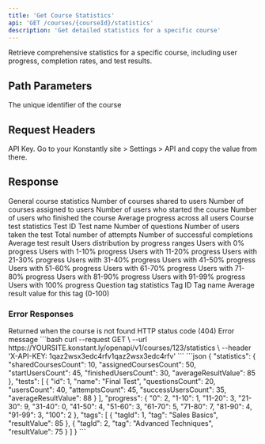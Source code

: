 ```yaml
---
title: 'Get Course Statistics'
api: 'GET /courses/{courseId}/statistics'
description: 'Get detailed statistics for a specific course'
---
```


Retrieve comprehensive statistics for a specific course, including user progress, completion rates, and test results.

## Path Parameters

<ParamField path="courseId" type="integer" required>
    The unique identifier of the course
</ParamField>

## Request Headers

<ParamField header="X-API-KEY" type="string" required>
    API Key. Go to your Konstantly site > Settings > API and copy the value from there.
</ParamField>

## Response

<ResponseField name="statistics" type="object" required>
    General course statistics
    <Expandable title="Statistics properties">
        <ResponseField name="sharedCoursesCount" type="integer" required>Number of courses shared to users</ResponseField>
        <ResponseField name="assignedCoursesCount" type="integer" required>Number of courses assigned to users</ResponseField>
        <ResponseField name="startUsersCount" type="integer" required>Number of users who started the course</ResponseField>
        <ResponseField name="finishedUsersCount" type="integer" required>Number of users who finished the course</ResponseField>
        <ResponseField name="averageResultValue" type="integer" required>Average progress across all users</ResponseField>
    </Expandable>
</ResponseField>

<ResponseField name="tests" type="array" required>
    Course test statistics
    <Expandable title="Test statistics properties">
        <ResponseField name="id" type="integer" required>Test ID</ResponseField>
        <ResponseField name="name" type="string" required>Test name</ResponseField>
        <ResponseField name="questionsCount" type="integer" required>Number of questions</ResponseField>
        <ResponseField name="usersCount" type="integer" required>Number of users taken the test</ResponseField>
        <ResponseField name="attemptsCount" type="integer" required>Total number of attempts</ResponseField>
        <ResponseField name="successUsersCount" type="integer" required>Number of successful completions</ResponseField>
        <ResponseField name="averageResultValue" type="integer" required>Average test result</ResponseField>
    </Expandable>
</ResponseField>

<ResponseField name="progress" type="object" required>
    Users distribution by progress ranges
    <Expandable title="Progress ranges">
        <ResponseField name="0" type="integer">Users with 0% progress</ResponseField>
        <ResponseField name="1-10" type="integer">Users with 1-10% progress</ResponseField>
        <ResponseField name="11-20" type="integer">Users with 11-20% progress</ResponseField>
        <ResponseField name="21-30" type="integer">Users with 21-30% progress</ResponseField>
        <ResponseField name="31-40" type="integer">Users with 31-40% progress</ResponseField>
        <ResponseField name="41-50" type="integer">Users with 41-50% progress</ResponseField>
        <ResponseField name="51-60" type="integer">Users with 51-60% progress</ResponseField>
        <ResponseField name="61-70" type="integer">Users with 61-70% progress</ResponseField>
        <ResponseField name="71-80" type="integer">Users with 71-80% progress</ResponseField>
        <ResponseField name="81-90" type="integer">Users with 81-90% progress</ResponseField>
        <ResponseField name="91-99" type="integer">Users with 91-99% progress</ResponseField>
        <ResponseField name="100" type="integer">Users with 100% progress</ResponseField>
    </Expandable>
</ResponseField>

<ResponseField name="tags" type="array" required>
    Question tag statistics
    <Expandable title="Tag statistics properties">
        <ResponseField name="tagId" type="integer" required>Tag ID</ResponseField>
        <ResponseField name="tag" type="string" required>Tag name</ResponseField>
        <ResponseField name="resultValue" type="integer" required>Average result value for this tag (0-100)</ResponseField>
    </Expandable>
</ResponseField>

### Error Responses

<ResponseField name="404" type="object">
    Returned when the course is not found
    <Expandable title="Error object properties">
        <ResponseField name="status" type="integer" required>HTTP status code (404)</ResponseField>
        <ResponseField name="message" type="string" required>Error message</ResponseField>
    </Expandable>
</ResponseField>

<RequestExample>
    ```bash
    curl --request GET \
    --url https://YOURSITE.konstant.ly/openapi/v1/courses/123/statistics \
    --header 'X-API-KEY: 1qaz2wsx3edc4rfv1qaz2wsx3edc4rfv'
    ```
</RequestExample>

<ResponseExample>
    ```json
    {
        "statistics": {
        "sharedCoursesCount": 10,
        "assignedCoursesCount": 50,
        "startUsersCount": 45,
        "finishedUsersCount": 30,
        "averageResultValue": 85
    },
        "tests": [
    {
        "id": 1,
        "name": "Final Test",
        "questionsCount": 20,
        "usersCount": 40,
        "attemptsCount": 45,
        "successUsersCount": 35,
        "averageResultValue": 88
    }
        ],
        "progress": {
        "0": 2,
        "1-10": 1,
        "11-20": 3,
        "21-30": 9,
        "31-40": 0,
        "41-50": 4,
        "51-60": 3,
        "61-70": 5,
        "71-80": 7,
        "81-90": 4,
        "91-99": 3,
        "100": 2
    },
        "tags": [
    {
        "tagId": 1,
        "tag": "Sales Basics",
        "resultValue": 85
    },
    {
        "tagId": 2,
        "tag": "Advanced Techniques",
        "resultValue": 75
    }
        ]
    }
    ```
</ResponseExample>